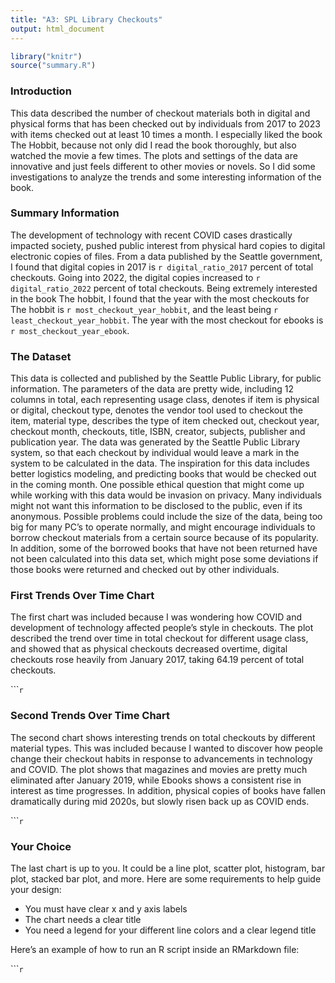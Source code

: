 ```yaml
---
title: "A3: SPL Library Checkouts"
output: html_document
---
```


```r
library("knitr")
source("summary.R")
```

### Introduction

This data described the number of checkout materials both in digital and 
physical forms that has been checked out by individuals from 2017 to 2023 with
items checked out at least 10 times a month.
I especially liked the book The Hobbit, because not only did I read the book
thoroughly, but also watched the movie a few times. The plots and settings of 
the data are innovative and just feels different to other movies or novels. So 
I did some investigations to analyze the trends and some interesting information
of the book.  

### Summary Information

The development of technology with recent COVID cases drastically impacted 
society, pushed public interest from physical hard copies to digital electronic 
copies of files. From a data published by the Seattle government, I found that 
digital copies in 2017 is `r digital_ratio_2017` percent of total checkouts. 
Going into 2022, the digital copies increased to `r digital_ratio_2022` percent 
of total checkouts. Being extremely interested in the book The hobbit, I found 
that the year with the most checkouts for The hobbit is 
`r most_checkout_year_hobbit`, and the least being 
`r least_checkout_year_hobbit`. The year with the most checkout for ebooks is `r most_checkout_year_ebook`.

### The Dataset

This data is collected and published by the Seattle Public Library, 
for public information. The parameters of the data are pretty wide, including 
12 columns in total, each representing usage class, denotes if item is physical 
or digital, checkout type, denotes the vendor tool used to checkout the item, 
material type, describes the type of item checked out, checkout year, checkout 
month, checkouts, title, ISBN, creator, subjects, publisher and publication 
year. The data was generated by the Seattle Public Library system, so that 
each checkout by individual would leave a mark in the system to be calculated 
in the data. The inspiration for this data includes better logistics modeling, 
and predicting books that would be checked out in the coming month. One 
possible ethical question that might come up while working with this data 
would be invasion on privacy. Many individuals might not want this information 
to be disclosed to the public, even if its anonymous. Possible problems could 
include the size of the data, being too big for many PC's to operate normally, 
and might encourage individuals to borrow checkout materials from a certain 
source because of its popularity. In addition, some of the borrowed books that 
have not been returned have not been calculated into this data set, which might 
pose some deviations if those books were returned and checked out by other 
individuals. 

### First Trends Over Time Chart

The first chart was included because I was wondering how COVID and development 
of technology affected people's style in checkouts. The plot described the 
trend over time in total checkout for different usage class, and showed that 
as physical checkouts decreased overtime, digital checkouts rose heavily from 
January 2017, taking 64.19 percent of total checkouts.

``````r
```

### Second Trends Over Time Chart

The second chart shows interesting trends on total checkouts by different 
material types. This was included because I wanted to discover how people change 
their checkout habits in response to advancements in technology and COVID. The 
plot shows that magazines and movies are pretty much eliminated after January 
2019, while Ebooks shows a consistent rise in interest as time progresses. 
In addition, physical copies of books have fallen dramatically during mid 2020s,
but slowly risen back up as COVID ends.

``````r
```

### Your Choice

The last chart is up to you. It could be a line plot, scatter plot, histogram, bar plot, stacked bar plot, and more. Here are some requirements to help guide your design:

- You must have clear x and y axis labels
- The chart needs a clear title 
- You need a legend for your different line colors and a clear legend title

Here's an example of how to run an R script inside an RMarkdown file:

``````r
```


